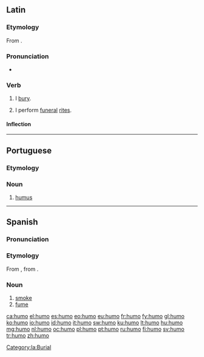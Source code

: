 ==Latin==

===Etymology===
From {{term|humus||soil|lang=la}}.

===Pronunciation===
* {{a|Classical}} {{IPA|/ˈhu.moː/|lang=la}}

===Verb===
{{la-verb|humo|humō|humare|humāre|humavi|humāvī|humatum|humātum}}

# I [[bury]].
# {{context|figuratively|lang=la}} I perform [[funeral]] [[rites]].

====Inflection====
{{la-conj-1st|hum|humāv|humāt|11=hum|22=humav|33=humat}}
[[Category:la:Burial]]
----
==Portuguese==
{{rfp|lang=pt}}
===Etymology===
{{rfe|lang=pt}}

===Noun===
{{pt-noun|m}}

# [[humus]] {{rfgloss|lang=pt}}

----

==Spanish==
===Pronunciation===
{{IPA|/ˈu.mo/|lang=es}}

===Etymology===
From {{etyl|la|es}} {{term|fumus|fūmus|lang=la}}, from {{etyl|ine-pro|es}} {{recons|dʰuh₂mós||lang=ine-pro}}.

===Noun===
{{es-noun|m}}

# [[smoke]]
# [[fume]]

[[ca:humo]]
[[el:humo]]
[[es:humo]]
[[eo:humo]]
[[eu:humo]]
[[fr:humo]]
[[fy:humo]]
[[gl:humo]]
[[ko:humo]]
[[io:humo]]
[[id:humo]]
[[it:humo]]
[[sw:humo]]
[[ku:humo]]
[[lt:humo]]
[[hu:humo]]
[[mg:humo]]
[[nl:humo]]
[[oc:humo]]
[[pl:humo]]
[[pt:humo]]
[[ru:humo]]
[[fi:humo]]
[[sv:humo]]
[[tr:humo]]
[[zh:humo]]